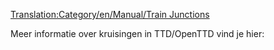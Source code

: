 [[Translation:Category/en/Manual/Train Junctions]]


Meer informatie over kruisingen in TTD/OpenTTD vind je hier:
{{Page:nl/Community/Junctionary/Treinkruispunten}}

